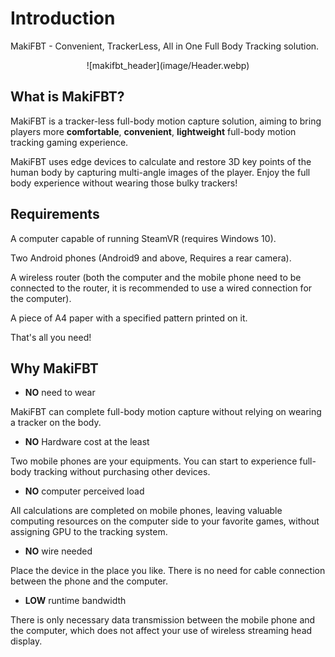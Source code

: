 # Introduction

MakiFBT - Convenient, TrackerLess, All in One Full Body Tracking solution.

<center>![makifbt_header](image/Header.webp)</center>

## What is MakiFBT?

MakiFBT is a tracker-less full-body motion capture solution, aiming to bring players more **comfortable**, **convenient**, **lightweight** full-body motion tracking gaming experience.

MakiFBT uses edge devices to calculate and restore 3D key points of the human body by capturing multi-angle images of the player. Enjoy the full body experience without wearing those bulky trackers!

## Requirements

A computer capable of running SteamVR (requires Windows 10).

Two Android phones (Android9 and above, Requires a rear camera).

A wireless router (both the computer and the mobile phone need to be connected to the router, it is recommended to use a wired connection for the computer).

A piece of A4 paper with a specified pattern printed on it.

That's all you need!

## Why MakiFBT

- **NO** need to wear

MakiFBT can complete full-body motion capture without relying on wearing a tracker on the body.

- **NO** Hardware cost at the least

Two mobile phones are your equipments. You can start to experience full-body tracking without purchasing other devices.

- **NO** computer perceived load

All calculations are completed on mobile phones, leaving valuable computing resources on the computer side to your favorite games, without assigning GPU to the tracking system.

- **NO** wire needed

Place the device in the place you like. There is no need for cable connection between the phone and the computer.

- **LOW** runtime bandwidth

There is only necessary data transmission between the mobile phone and the computer, which does not affect your use of wireless streaming head display.